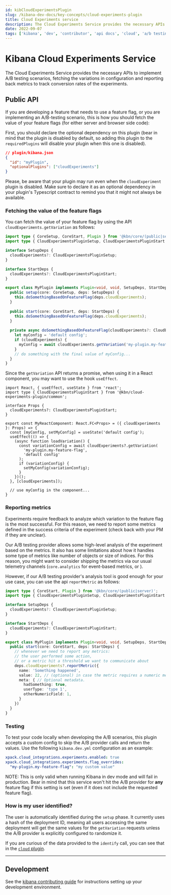 ```yaml
---
id: kibCloudExperimentsPlugin
slug: /kibana-dev-docs/key-concepts/cloud-experiments-plugin
title: Cloud Experiments service
description: The Cloud Experiments Service provides the necessary APIs to implement A/B testing scenarios, fetching the variations in configuration and reporting back metrics to track conversion rates of the experiments.
date: 2022-09-07
tags: ['kibana', 'dev', 'contributor', 'api docs', 'cloud', 'a/b testing', 'experiments']
---
```


# Kibana Cloud Experiments Service

The Cloud Experiments Service provides the necessary APIs to implement A/B testing scenarios, fetching the variations in configuration and reporting back metrics to track conversion rates of the experiments.

## Public API

If you are developing a feature that needs to use a feature flag, or you are implementing an A/B-testing scenario, this is how you should fetch the value of your feature flags (for either server and browser side code):

First, you should declare the optional dependency on this plugin (bear in mind that the plugin is disabled by default, so adding this plugin to the `requiredPlugins` will disable your plugin when this one is disabled).

```json
// plugin/kibana.json
{
  "id": "myPlugin",
  "optionalPlugins": ["cloudExperiments"]
}
```

Please, be aware that your plugin may run even when the `cloudExperiment` plugin is disabled. Make sure to declare it as an optional dependency in your plugin's Typescript contract to remind you that it might not always be available.

### Fetching the value of the feature flags

You can fetch the value of your feature flag by using the API `cloudExperiments.getVariation` as follows:

```ts
import type { CoreSetup, CoreStart, Plugin } from '@kbn/core/(public|server)';
import type { CloudExperimentsPluginSetup, CloudExperimentsPluginStart } from '@kbn/cloud-experiments-plugin/common';

interface SetupDeps {
  cloudExperiments?: CloudExperimentsPluginSetup;
}

interface StartDeps {
  cloudExperiments?: CloudExperimentsPluginStart;
}

export class MyPlugin implements Plugin<void, void, SetupDeps, StartDeps> {
  public setup(core: CoreSetup, deps: SetupDeps) {
    this.doSomethingBasedOnFeatureFlag(deps.cloudExperiments);
  }
  
  public start(core: CoreStart, deps: StartDeps) {
    this.doSomethingBasedOnFeatureFlag(deps.cloudExperiments);
  }
  
  private async doSomethingBasedOnFeatureFlag(cloudExperiments?: CloudExperimentsPluginStart) {
    let myConfig = 'default config';
    if (cloudExperiments) {
      myConfig = await cloudExperiments.getVariation('my-plugin.my-feature-flag', 'default config');
    }
    // do something with the final value of myConfig...
  }
}
```

Since the `getVariation` API returns a promise, when using it in a React component, you may want to use the hook `useEffect`.

```tsx
import React, { useEffect, useState } from 'react';
import type { CloudExperimentsPluginStart } from '@kbn/cloud-experiments-plugin/common';

interface Props {
  cloudExperiments?: CloudExperimentsPluginStart;
}

export const MyReactComponent: React.FC<Props> = ({ cloudExperiments }: Props) => {
  const [myConfig, setMyConfig] = useState('default config');
  useEffect(() => {
    (async function loadVariation() {
      const variationConfig = await cloudExperiments?.getVariation(
        'my-plugin.my-feature-flag',
        'default config'
      );
      if (variationConfig) {
        setMyConfig(variationConfig);
      }
    })();
  }, [cloudExperiments]);
  
  // use myConfig in the component...
}
```

### Reporting metrics

Experiments require feedback to analyze which variation to the feature flag is the most successful. For this reason, we need to report some metrics defined in the success criteria of the experiment (check back with your PM if they are unclear).

Our A/B testing provider allows some high-level analysis of the experiment based on the metrics. It also has some limitations about how it handles some type of metrics like number of objects or size of indices. For this reason, you might want to consider shipping the metrics via our usual telemetry channels (`core.analytics` for event-based metrics, or <DocLink id="kibUsageCollectionPlugin" />). 

However, if our A/B testing provider's analysis tool is good enough for your use case, you can use the api `reportMetric` as follows:

```ts
import type { CoreStart, Plugin } from '@kbn/core/(public|server)';
import type { CloudExperimentsPluginSetup, CloudExperimentsPluginStart } from '@kbn/cloud-experiments-plugin/common';

interface SetupDeps {
  cloudExperiments?: CloudExperimentsPluginSetup;
}

interface StartDeps {
  cloudExperiments?: CloudExperimentsPluginStart;
}

export class MyPlugin implements Plugin<void, void, SetupDeps, StartDeps> {
  public start(core: CoreStart, deps: StartDeps) {
    // whenever we need to report any metrics: 
    // the user performed some action, 
    // or a metric hit a threshold we want to communicate about
    deps.cloudExperiments?.reportMetric({
      name: 'Something happened',
      value: 22, // (optional) in case the metric requires a numeric metric
      meta: { // Optional metadata.
        hadSomething: true,  
        userType: 'type 1',  
        otherNumericField: 1,  
      }
    })
  }
}
```

### Testing

To test your code locally when developing the A/B scenarios, this plugin accepts a custom config to skip the A/B provider calls and return the values. Use the following `kibana.dev.yml` configuration as an example:

```yml
xpack.cloud_integrations.experiments.enabled: true
xpack.cloud_integrations.experiments.flag_overrides:
  "my-plugin.my-feature-flag": "my custom value"
```

NOTE: This is only valid when running Kibana in dev mode and will fail in production. Bear in mind that this service won't hit the A/B provider for **any** feature flag if this setting is set (even if it does not include the requested feature flag).


### How is my user identified?

The user is automatically identified during the `setup` phase. It currently uses a hash of the deployment ID, meaning all users accessing the same deployment will get the same values for the `getVariation` requests unless the A/B provider is explicitly configured to randomize it.

If you are curious of the data provided to the `identify` call, you can see that in the [`cloud` plugin](../../cloud).

---

## Development

See the [kibana contributing guide](https://github.com/elastic/kibana/blob/main/CONTRIBUTING.md) for instructions setting up your development environment.

